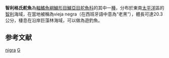 {{Speciesbox 
| taxon = Graus nigra
| image = Vieja o Mulata (Graus Nigra).JPG
| status = LC
| status_system = IUCN3.1
| authority = [[Philippi|Philippi]], 1887
| synonyms =
}}
'''智利格氏舵魚'''為[[輻鰭魚綱|輻鰭魚綱]][[鱸形目|鱸形目]][[鱸亞目|鱸亞目]][[舵魚科|舵魚科]]的其中一[[種|種]]，分布於東南[[太平洋|太平洋]]區的[[智利|智利]]海域，在當地被稱為vieja negra（在西班牙語中意為“老黑”），體長可達20.3公分，棲息在沿岸巨藻林海域，可以做為遊釣魚。

== 参考文献 ==
{{reflist}}

{{Taxonbar}}

[[Category:格氏舵魚屬|nigra]]
[[Category:1887年描述的鱼类|G]]